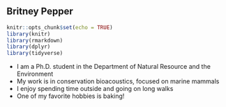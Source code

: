 ## Britney Pepper

```r
knitr::opts_chunk$set(echo = TRUE)
library(knitr)
library(rmarkdown)
library(dplyr)
library(tidyverse)
```

- I am a Ph.D. student in the Department of Natural Resource and the Environment
- My work is in conservation bioacoustics, focused on marine mammals
- I enjoy spending time outside and going on long walks
- One of my favorite hobbies is baking!



